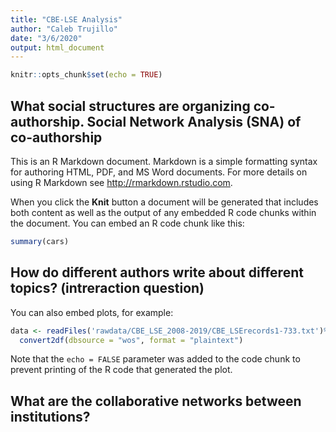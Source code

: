 ```yaml
---
title: "CBE-LSE Analysis"
author: "Caleb Trujillo"
date: "3/6/2020"
output: html_document
---
```


```r
knitr::opts_chunk$set(echo = TRUE)
```

## What social structures are organizing co-authorship. Social Network Analysis (SNA) of co-authorship


This is an R Markdown document. Markdown is a simple formatting syntax for authoring HTML, PDF, and MS Word documents. For more details on using R Markdown see <http://rmarkdown.rstudio.com>.

When you click the **Knit** button a document will be generated that includes both content as well as the output of any embedded R code chunks within the document. You can embed an R code chunk like this:

```r
summary(cars)
```

## How do different authors write about different topics? (intreraction question)

You can also embed plots, for example:

```r
data <- readFiles('rawdata/CBE_LSE_2008-2019/CBE_LSErecords1-733.txt')%>%
  convert2df(dbsource = "wos", format = "plaintext")
```

Note that the `echo = FALSE` parameter was added to the code chunk to prevent printing of the R code that generated the plot.

## What are the collaborative networks between institutions?
